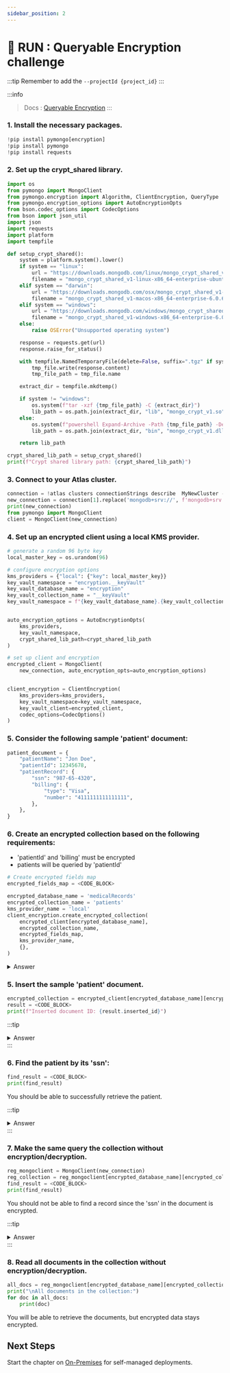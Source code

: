 ```yaml
---
sidebar_position: 2
---
```


# 👐 RUN : Queryable Encryption challenge

:::tip
 Remember to add the `--projectId {project_id}`
:::

:::info
> Docs :  [Queryable Encryption](https://www.mongodb.com/docs/manual/core/queryable-encryption/?utm_source=security-workshop)
:::

### 1. Install the necessary packages.

```python
!pip install pymongo[encryption]
!pip install pymongo
!pip install requests
```

### 2. Set up the crypt\_shared library.

```python
import os
from pymongo import MongoClient
from pymongo.encryption import Algorithm, ClientEncryption, QueryType
from pymongo.encryption_options import AutoEncryptionOpts
from bson.codec_options import CodecOptions
from bson import json_util
import json
import requests
import platform
import tempfile

def setup_crypt_shared():
    system = platform.system().lower()
    if system == "linux":
        url = "https://downloads.mongodb.com/linux/mongo_crypt_shared_v1-linux-x86_64-enterprise-ubuntu2004-6.0.6.tgz"
        filename = "mongo_crypt_shared_v1-linux-x86_64-enterprise-ubuntu2004-6.0.6.tgz"
    elif system == "darwin":
        url = "https://downloads.mongodb.com/osx/mongo_crypt_shared_v1-macos-x86_64-enterprise-6.0.6.tgz"
        filename = "mongo_crypt_shared_v1-macos-x86_64-enterprise-6.0.6.tgz"
    elif system == "windows":
        url = "https://downloads.mongodb.com/windows/mongo_crypt_shared_v1-windows-x86_64-enterprise-6.0.6.zip"
        filename = "mongo_crypt_shared_v1-windows-x86_64-enterprise-6.0.6.zip"
    else:
        raise OSError("Unsupported operating system")

    response = requests.get(url)
    response.raise_for_status()

    with tempfile.NamedTemporaryFile(delete=False, suffix=".tgz" if system != "windows" else ".zip") as tmp_file:
        tmp_file.write(response.content)
        tmp_file_path = tmp_file.name

    extract_dir = tempfile.mkdtemp()

    if system != "windows":
        os.system(f"tar -xzf {tmp_file_path} -C {extract_dir}")
        lib_path = os.path.join(extract_dir, "lib", "mongo_crypt_v1.so")
    else:
        os.system(f"powershell Expand-Archive -Path {tmp_file_path} -DestinationPath {extract_dir}")
        lib_path = os.path.join(extract_dir, "bin", "mongo_crypt_v1.dll")

    return lib_path

crypt_shared_lib_path = setup_crypt_shared()
print(f"Crypt shared library path: {crypt_shared_lib_path}")
```

### 3. Connect to your Atlas cluster.

```python
connection = !atlas clusters connectionStrings describe  MyNewCluster --projectId {project_id}
new_connection = connection[1].replace('mongodb+srv://', f'mongodb+srv://{username}:{password}@')
print(new_connection)
from pymongo import MongoClient
client = MongoClient(new_connection)
```

### 4. Set up an encrypted client using a local KMS provider.

```python
# generate a random 96 byte key
local_master_key = os.urandom(96)

# configure encryption options
kms_providers = {"local": {"key": local_master_key}}
key_vault_namespace = "encryption.__keyVault"
key_vault_database_name = "encryption"
key_vault_collection_name = "__keyVault"
key_vault_namespace = f"{key_vault_database_name}.{key_vault_collection_name}"


auto_encryption_options = AutoEncryptionOpts(
    kms_providers,
    key_vault_namespace,
    crypt_shared_lib_path=crypt_shared_lib_path
)

# set up client and encryption
encrypted_client = MongoClient(
    new_connection, auto_encryption_opts=auto_encryption_options)


client_encryption = ClientEncryption(
    kms_providers=kms_providers,
    key_vault_namespace=key_vault_namespace,
    key_vault_client=encrypted_client,
    codec_options=CodecOptions()
)
```


### 5. Consider the following sample 'patient' document:
```python
patient_document = {
    "patientName": "Jon Doe",
    "patientId": 12345678,
    "patientRecord": {
        "ssn": "987-65-4320",
        "billing": {
            "type": "Visa",
            "number": "4111111111111111",
        },
    },
}
```

### 6. Create an encrypted collection based on the following requirements:
- 'patientId' and 'billing' must be encrypted
- patients will be queried by 'patientId'


```python
# Create encrypted fields map
encrypted_fields_map = <CODE_BLOCK>

encrypted_database_name = 'medicalRecords'
encrypted_collection_name = 'patients'
kms_provider_name = 'local'
client_encryption.create_encrypted_collection(
    encrypted_client[encrypted_database_name],
    encrypted_collection_name,
    encrypted_fields_map,
    kms_provider_name,
    {},
)
```

<details>
    <summary> Answer </summary>
    ```python
    # Create encrypted fields map
    encrypted_fields_map = {
        'fields': [
            {
                'path': 'patientRecord.ssn',
                'bsonType': 'string',
                'queries': [{'queryType': 'equality'}]
            },
            {
                'path': 'patientRecord.billing',
                'bsonType': 'object'
            }
        ] 
    }

    encrypted_database_name = 'medicalRecords'
    encrypted_collection_name = 'patients'
    kms_provider_name = 'local'
    client_encryption.create_encrypted_collection(
        encrypted_client[encrypted_database_name],
        encrypted_collection_name,
        encrypted_fields_map,
        kms_provider_name,
        {},
    )
    ```
</details>

### 5. Insert the sample 'patient' document.

```python
encrypted_collection = encrypted_client[encrypted_database_name][encrypted_collection_name]
result = <CODE_BLOCK>
print(f"Inserted document ID: {result.inserted_id}")
```

:::tip
<details>
    <summary> Answer </summary>
    ```python
    encrypted_collection = encrypted_client[encrypted_database_name][encrypted_collection_name]
    result = encrypted_collection.insert_one(patient_document)
    print(f"Inserted document ID: {result.inserted_id}")
    ```
</details>
:::

### 6. Find the patient by its 'ssn':

```python
find_result = <CODE_BLOCK>
print(find_result)
```


You should be able to successfully retrieve the patient.

:::tip
<details>
    <summary> Answer </summary>
    ```python
    find_result = encrypted_collection.find_one({
        "patientRecord.ssn": "987-65-4320"
    })
    print(find_result)
    ```
</details>
:::

### 7. Make the same query the collection without encryption/decryption.

```python
reg_mongoclient = MongoClient(new_connection)
reg_collection = reg_mongoclient[encrypted_database_name][encrypted_collection_name] 
find_result = <CODE_BLOCK>
print(find_result)
```
You should not be able to find a record since the 'ssn' in the document is encrypted.

:::tip
<details>
    <summary> Answer </summary>
    ```python
    reg_mongoclient = MongoClient(new_connection)
    reg_collection = reg_mongoclient[encrypted_database_name][encrypted_collection_name] 
    find_result = reg_collection.find_one({
        "patientRecord.ssn": "987-65-4320"
    })
    print(find_result)
    ```
</details>
:::

### 8. Read all documents in the collection without encryption/decryption.
```python
all_docs = reg_mongoclient[encrypted_database_name][encrypted_collection_name].find()
print("\nAll documents in the collection:")
for doc in all_docs:
    print(doc)
```

You will be able to retrieve the documents, but encrypted data stays encrypted.


## Next Steps

Start the chapter on [On-Premises](./onprem) for self-managed deployments.

